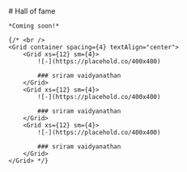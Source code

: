 
<HeaderImage src="https://placehold.co/600x400/303030/FFF" />

<Container>
    # Hall of fame


    *Coming soon!*

    {/* <br />
    <Grid container spacing={4} textAlign="center">
        <Grid xs={12} sm={4}>
            ![-](https://placehold.co/400x400) 
            
            ### sriram vaidyanathan 
        </Grid>
        <Grid xs={12} sm={4}>
            ![-](https://placehold.co/400x400) 
            
            ### sriram vaidyanathan 
        </Grid>
        <Grid xs={12} sm={4}>
            ![-](https://placehold.co/400x400) 
            
            ### sriram vaidyanathan 
        </Grid>
    </Grid> */}


</Container>